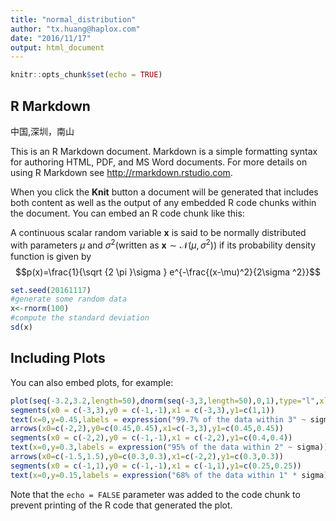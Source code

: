 ```yaml
---
title: "normal_distribution"
author: "tx.huang@haplox.com"
date: "2016/11/17"
output: html_document
---
```


```r
knitr::opts_chunk$set(echo = TRUE)
```

## R Markdown
中国,深圳，南山


This is an R Markdown document. Markdown is a simple formatting syntax for authoring HTML, PDF, and MS Word documents. For more details on using R Markdown see <http://rmarkdown.rstudio.com>.

When you click the **Knit** button a document will be generated that includes both content as well as the output of any embedded R code chunks within the document. You can embed an R code chunk like this:

A continuous scalar random variable $\mathbf x$ is said to be normally distributed with parameters $\mu$ and  $\sigma^2$(written as $\mathbf x \sim \mathcal{N}(\mu ,\sigma^2)$) if its probability density function is given by 
$$p(x)=\frac{1}{\sqrt {2 \pi }\sigma } e^{-\frac{(x-\mu)^2}{2\sigma ^2}}$$


```r
set.seed(20161117)
#generate some random data
x<-rnorm(100)
#compute the standard deviation
sd(x)
```

## Including Plots

You can also embed plots, for example:

```r
plot(seq(-3.2,3.2,length=50),dnorm(seq(-3,3,length=50),0,1),type="l",xlab="",ylab="",ylim=c(0,0.5))
segments(x0 = c(-3,3),y0 = c(-1,-1),x1 = c(-3,3),y1=c(1,1))
text(x=0,y=0.45,labels = expression("99.7% of the data within 3" ~ sigma))
arrows(x0=c(-2,2),y0=c(0.45,0.45),x1=c(-3,3),y1=c(0.45,0.45))
segments(x0 = c(-2,2),y0 = c(-1,-1),x1 = c(-2,2),y1=c(0.4,0.4))
text(x=0,y=0.3,labels = expression("95% of the data within 2" ~ sigma))
arrows(x0=c(-1.5,1.5),y0=c(0.3,0.3),x1=c(-2,2),y1=c(0.3,0.3))
segments(x0 = c(-1,1),y0 = c(-1,-1),x1 = c(-1,1),y1=c(0.25,0.25))
text(x=0,y=0.15,labels = expression("68% of the data within 1" * sigma),cex=0.9)
```

Note that the `echo = FALSE` parameter was added to the code chunk to prevent printing of the R code that generated the plot.
